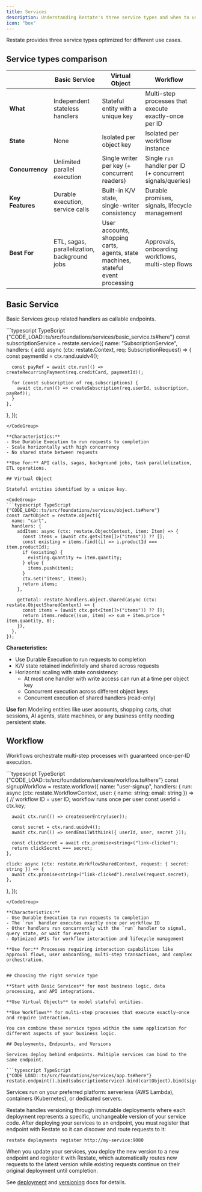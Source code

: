 ```yaml
---
title: Services
description: Understanding Restate's three service types and when to use each
icon: "box"
---
```


Restate provides three service types optimized for different use cases.

## Service types comparison

| | **Basic Service** | **Virtual Object** | **Workflow**                                              |
|---|---|---|-----------------------------------------------------------|
|**What**| Independent stateless handlers | Stateful entity with a unique key | Multi-step processes that execute exactly-once per ID                                       |
| **State** | None | Isolated per object key | Isolated per workflow instance                            |
| **Concurrency** | Unlimited parallel execution | Single writer per key (+ concurrent readers) | Single `run` handler per ID (+ concurrent signals/queries) |
| **Key Features** | Durable execution, service calls | Built-in K/V state, single-writer consistency | Durable promises, signals, lifecycle management           |
| **Best For** | ETL, sagas, parallelization, background jobs | User accounts, shopping carts, agents, state machines, stateful event processing | Approvals, onboarding workflows, multi-step flows         |

## Basic Service
Basic Services group related handlers as callable endpoints.

<CodeGroup>
```typescript TypeScript {"CODE_LOAD::ts/src/foundations/services/basic_service.ts#here"} 
const subscriptionService = restate.service({
  name: "SubscriptionService",
  handlers: {
    add: async (ctx: restate.Context, req: SubscriptionRequest) => {
      const paymentId = ctx.rand.uuidv4();

      const payRef = await ctx.run(() => createRecurringPayment(req.creditCard, paymentId));

      for (const subscription of req.subscriptions) {
        await ctx.run(() => createSubscription(req.userId, subscription, payRef));
      }
    },
  },
});
```
</CodeGroup>

**Characteristics:**
- Use Durable Execution to run requests to completion
- Scale horizontally with high concurrency
- No shared state between requests

**Use for:** API calls, sagas, background jobs, task parallelization, ETL operations.

## Virtual Object

Stateful entities identified by a unique key.

<CodeGroup>
```typescript TypeScript {"CODE_LOAD::ts/src/foundations/services/object.ts#here"} 
const cartObject = restate.object({
  name: "cart",
  handlers: {
    addItem: async (ctx: restate.ObjectContext, item: Item) => {
      const items = (await ctx.get<Item[]>("items")) ?? [];
      const existing = items.find((i) => i.productId === item.productId);
      if (existing) {
        existing.quantity += item.quantity;
      } else {
        items.push(item);
      }
      ctx.set("items", items);
      return items;
    },

    getTotal: restate.handlers.object.shared(async (ctx: restate.ObjectSharedContext) => {
      const items = (await ctx.get<Item[]>("items")) ?? [];
      return items.reduce((sum, item) => sum + item.price * item.quantity, 0);
    }),
  },
});
```
</CodeGroup>

**Characteristics:**
- Use Durable Execution to run requests to completion
- K/V state retained indefinitely and shared across requests
- Horizontal scaling with state consistency:
    - At most one handler with write access can run at a time per object key
    - Concurrent execution across different object keys
    - Concurrent execution of shared handlers (read-only)

**Use for:** Modeling entities like user accounts, shopping carts, chat sessions, AI agents, state machines, or any business entity needing persistent state.

## Workflow

Workflows orchestrate multi-step processes with guaranteed once-per-ID execution.

<CodeGroup>
```typescript TypeScript {"CODE_LOAD::ts/src/foundations/services/workflow.ts#here"} 
const signupWorkflow = restate.workflow({
  name: "user-signup",
  handlers: {
    run: async (ctx: restate.WorkflowContext, user: { name: string; email: string }) => {
      // workflow ID = user ID; workflow runs once per user
      const userId = ctx.key;

      await ctx.run(() => createUserEntry(user));

      const secret = ctx.rand.uuidv4();
      await ctx.run(() => sendEmailWithLink({ userId, user, secret }));

      const clickSecret = await ctx.promise<string>("link-clicked");
      return clickSecret === secret;
    },

    click: async (ctx: restate.WorkflowSharedContext, request: { secret: string }) => {
      await ctx.promise<string>("link-clicked").resolve(request.secret);
    },
  },
});
```
</CodeGroup>

**Characteristics:**
- Use Durable Execution to run requests to completion
- The `run` handler executes exactly once per workflow ID
- Other handlers run concurrently with the `run` handler to signal, query state, or wait for events
- Optimized APIs for workflow interaction and lifecycle management

**Use for:** Processes requiring interaction capabilities like approval flows, user onboarding, multi-step transactions, and complex orchestration.


## Choosing the right service type

**Start with Basic Services** for most business logic, data processing, and API integrations.

**Use Virtual Objects** to model stateful entities.

**Use Workflows** for multi-step processes that execute exactly-once and require interaction.

You can combine these service types within the same application for different aspects of your business logic.

## Deployments, Endpoints, and Versions

Services deploy behind endpoints. Multiple services can bind to the same endpoint.

```typescript TypeScript {"CODE_LOAD::ts/src/foundations/services/app.ts#here"} 
restate.endpoint().bind(subscriptionService).bind(cartObject).bind(signupWorkflow).listen(9080);
```

Services run on your preferred platform: serverless (AWS Lambda), containers (Kubernetes), or dedicated servers.

Restate handles versioning through immutable deployments where each deployment represents a specific, unchangeable version of your service code. After deploying your
services to an endpoint, you must register that endpoint with Restate so it can discover and route requests to it:

```shell
restate deployments register http://my-service:9080
```

When you update your services, you deploy the new version to a new endpoint and register it with Restate, which automatically routes new requests to the latest version while existing requests continue on their
original deployment until completion.

See [deployment](/deploy/services/kubernetes) and [versioning](/operate/registration) docs for details.